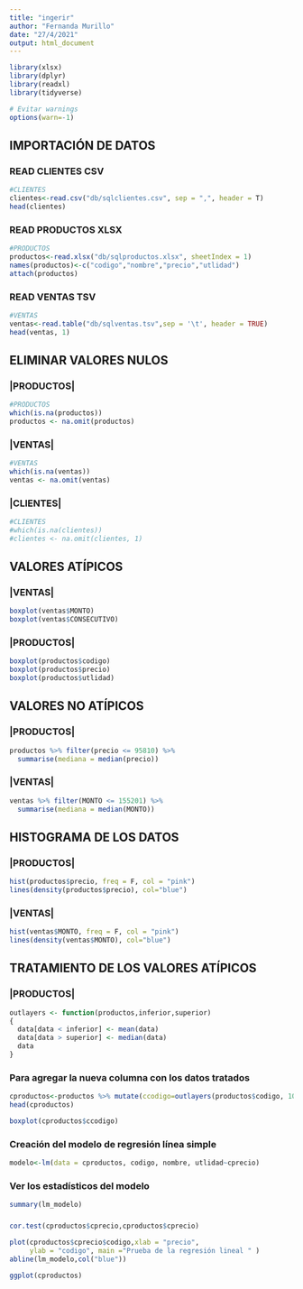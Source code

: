 ```yaml
---
title: "ingerir"
author: "Fernanda Murillo"
date: "27/4/2021"
output: html_document
---
```


```r
library(xlsx)
library(dplyr)
library(readxl)
library(tidyverse)

# Evitar warnings
options(warn=-1)
```


## IMPORTACIÓN DE DATOS

### READ CLIENTES CSV
```r
#CLIENTES
clientes<-read.csv("db/sqlclientes.csv", sep = ",", header = T)
head(clientes)
```

### READ PRODUCTOS XLSX
```r
#PRODUCTOS
productos<-read.xlsx("db/sqlproductos.xlsx", sheetIndex = 1)
names(productos)<-c("codigo","nombre","precio","utlidad")
attach(productos)
```

### READ VENTAS TSV
```r
#VENTAS
ventas<-read.table("db/sqlventas.tsv",sep = '\t', header = TRUE)
head(ventas, 1)
```


## ELIMINAR VALORES NULOS

### |PRODUCTOS|
```r
#PRODUCTOS
which(is.na(productos))
productos <- na.omit(productos) 
```

### |VENTAS|
```r
#VENTAS
which(is.na(ventas))
ventas <- na.omit(ventas)
```

### |CLIENTES|
```r
#CLIENTES
#which(is.na(clientes))
#clientes <- na.omit(clientes, 1) 
```


## VALORES ATÍPICOS

### |VENTAS|
```r
boxplot(ventas$MONTO)
boxplot(ventas$CONSECUTIVO)
```

### |PRODUCTOS|
```r
boxplot(productos$codigo)
boxplot(productos$precio)
boxplot(productos$utlidad)
```


## VALORES NO ATÍPICOS

### |PRODUCTOS|
```r
productos %>% filter(precio <= 95810) %>%
  summarise(mediana = median(precio))
```

### |VENTAS|
```r
ventas %>% filter(MONTO <= 155201) %>%
  summarise(mediana = median(MONTO))
```


## HISTOGRAMA DE LOS DATOS

### |PRODUCTOS|
```r
hist(productos$precio, freq = F, col = "pink")
lines(density(productos$precio), col="blue")
```

### |VENTAS|
```r
hist(ventas$MONTO, freq = F, col = "pink")
lines(density(ventas$MONTO), col="blue")
```


## TRATAMIENTO DE LOS VALORES ATÍPICOS

### |PRODUCTOS|
```r
outlayers <- function(productos,inferior,superior)
{
  data[data < inferior] <- mean(data)
  data[data > superior] <- median(data)
  data
}
```



### Para agregar la nueva columna con los datos tratados

```r
cproductos<-productos %>% mutate(ccodigo=outlayers(productos$codigo, 10, 95810))
head(cproductos)

boxplot(cproductos$ccodigo)
```

### Creación del modelo de regresión línea simple

```r
modelo<-lm(data = cproductos, codigo, nombre, utlidad~cprecio)
```

### Ver los estadísticos del modelo

```r
summary(lm_modelo)
```

### 

```r
cor.test(cproductos$cprecio,cproductos$cprecio)

plot(cproductos$cprecio$codigo,xlab = "precio",
     ylab = "codigo", main ="Prueba de la regresión lineal " )
abline(lm_modelo,col("blue"))

ggplot(cproductos)
```



